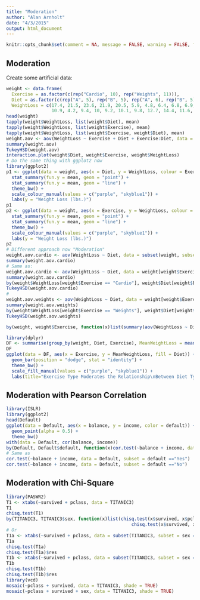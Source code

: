 ```yaml
---
title: "Moderation"
author: "Alan Arnholt"
date: "4/3/2015"
output: html_document
---
```


```r
knitr::opts_chunk$set(comment = NA, message = FALSE, warning = FALSE, fig.align = "center")
```

## Moderation

Create some artificial data:

```r
weight <- data.frame(
  Exercise = as.factor(c(rep("Cardio", 10), rep("Weights", 11))), 
  Diet = as.factor(c(rep("A", 5), rep("B", 5), rep("A", 6), rep("B", 5))), 
  WeightLoss = c(17.4, 21.5, 23.6, 21.9, 20.5, 5.9, 4.8, 6.4, 6.8, 6.9, 
                 10.9, 4.2, 9.4, 10, 9.2, 10.1, 9.8, 12.7, 14.4, 11.6, 8.3))
head(weight)
tapply(weight$WeightLoss, list(weight$Diet), mean)
tapply(weight$WeightLoss, list(weight$Exercise), mean)       
tapply(weight$WeightLoss, list(weight$Exercise, weight$Diet), mean)
weight.aov <- aov(WeightLoss ~ Exercise + Diet + Exercise:Diet, data = weight)
summary(weight.aov)
TukeyHSD(weight.aov)
interaction.plot(weight$Diet, weight$Exercise, weight$WeightLoss)
# Do the same thing with ggplot2 now
library(ggplot2)
p1 <- ggplot(data = weight, aes(x = Diet, y = WeightLoss, colour = Exercise, group = Exercise, linetype = Exercise)) + 
  stat_summary(fun.y = mean, geom = "point") +
  stat_summary(fun.y = mean, geom = "line") +
  theme_bw() + 
  scale_colour_manual(values = c("purple", "skyblue1")) + 
  labs(y = "Weight Loss (lbs.)")
p1
p2 <- ggplot(data = weight, aes(x = Exercise, y = WeightLoss, colour = Diet, group = Diet, linetype = Diet)) + 
  stat_summary(fun.y = mean, geom = "point") +
  stat_summary(fun.y = mean, geom = "line") +
  theme_bw() + 
  scale_colour_manual(values = c("purple", "skyblue1")) + 
  labs(y = "Weight Loss (lbs.)")
p2
# Different approach now "Moderation"
weight.aov.cardio <- aov(WeightLoss ~ Diet, data = subset(weight, subset = Exercise == "Cardio"))
summary(weight.aov.cardio)
# Same as:
weight.aov.cardio <- aov(WeightLoss ~ Diet, data = weight[weight$Exercise == "Cardio", ])
summary(weight.aov.cardio)
by(weight$WeightLoss[weight$Exercise == "Cardio"], weight$Diet[weight$Exercise == "Cardio"], mean)
TukeyHSD(weight.aov.cardio)
#
weight.aov.weights <- aov(WeightLoss ~ Diet, data = weight[weight$Exercise == "Weights", ])
summary(weight.aov.weights)
by(weight$WeightLoss[weight$Exercise == "Weights"], weight$Diet[weight$Exercise == "Weights"], mean)
TukeyHSD(weight.aov.weights)
```


```r
by(weight, weight$Exercise, function(x)list(summary(aov(WeightLoss ~ Diet, data = x)), TukeyHSD(aov(WeightLoss ~ Diet, data = x))))
```


```r
library(dplyr)
DF <- summarise(group_by(weight, Diet, Exercise), MeanWeightLoss = mean(WeightLoss))
DF
ggplot(data = DF, aes(x = Exercise, y = MeanWeightLoss, fill = Diet)) + 
  geom_bar(position = "dodge", stat = "identity") + 
  theme_bw() + 
  scale_fill_manual(values = c("purple", "skyblue1")) + 
  labs(title="Exercise Type Moderates the Relationship\nBetween Diet Type and Weight Loss", x = "", y = "Weight Loss (lbs.)")
```

## Moderation with Pearson Correlation

```r
library(ISLR)
library(ggplot2)
head(Default)
ggplot(data = Default, aes(x = balance, y = income, color = default)) + 
  geom_point(alpha = 0.5) + 
  theme_bw()
with(data = Default, cor(balance, income))
by(Default, Default$default, function(x)cor.test(~balance + income, data = x))
# Same as
cor.test(~balance + income, data = Default, subset = default =="Yes")
cor.test(~balance + income, data = Default, subset = default =="No")
```

## Moderation with Chi-Square

```r
library(PASWR2)
T1 <- xtabs(~survived + pclass, data = TITANIC3)
T1
chisq.test(T1)
by(TITANIC3, TITANIC3$sex, function(x)list(chisq.test(x$survived, x$pclass),
                                               chisq.test(x$survived, x$pclass)$residuals))
# Or
T1a <- xtabs(~survived + pclass, data = subset(TITANIC3, subset = sex == "female"))
T1a
chisq.test(T1a)
chisq.test(T1a)$res
T1b <- xtabs(~survived + pclass, data = subset(TITANIC3, subset = sex == "male"))
T1b
chisq.test(T1b)
chisq.test(T1b)$res
library(vcd)
mosaic(~pclass + survived, data = TITANIC3, shade = TRUE)
mosaic(~pclass + survived + sex, data = TITANIC3, shade = TRUE)
```
